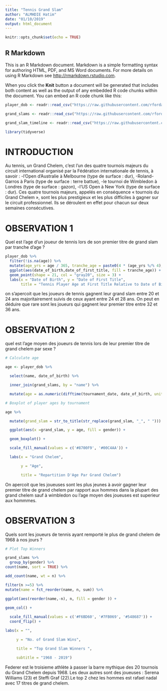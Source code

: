 ```yaml
---
title: "Tennis Grand Slam"
author: "ALMHDIE Hatim"
date: "01/10/2019"
output: html_document
---
```


```r
knitr::opts_chunk$set(echo = TRUE)
```

## R Markdown

This is an R Markdown document. Markdown is a simple formatting syntax for authoring HTML, PDF, and MS Word documents. For more details on using R Markdown see <http://rmarkdown.rstudio.com>.

When you click the **Knit** button a document will be generated that includes both content as well as the output of any embedded R code chunks within the document. You can embed an R code chunk like this:

```r

player_dob <- readr::read_csv("https://raw.githubusercontent.com/rfordatascience/tidytuesday/master/data/2019/2019-04-09/player_dob.csv")

grand_slams <- readr::read_csv("https://raw.githubusercontent.com/rfordatascience/tidytuesday/master/data/2019/2019-04-09/grand_slams.csv")

grand_slam_timeline <- readr::read_csv("https://raw.githubusercontent.com/rfordatascience/tidytuesday/master/data/2019/2019-04-09/grand_slam_timeline.csv")

library(tidyverse)

```

# INTRODUCTION

Au tennis, un Grand Chelem, c'est l'un des quatre tournois majeurs du circuit international organisé par la Fédération internationale de tennis, à savoir : 
 -l'Open d'Australie à Melbourne (type de surface : dur), 
 -Roland-Garros à Paris (type de surface : terre battue),
 -le tournoi de Wimbledon à Londres (type de surface : gazon),
 -l'US Open à New York (type de surface : dur).
Ces quatre tournois majeurs, appelés en conséquence « tournois du Grand Chelem », sont les plus prestigieux et les plus difficiles à gagner sur le circuit professionnel. Ils se déroulent en effet pour chacun sur deux semaines consécutives.


# OBSERVATION 1

Quel est l'age d'un joueur de tennis lors de son premier titre de grand slam par tranche d'age ?

```r
player_dob %>%
  filter(!is.na(age)) %>%
  mutate(age_yrs = age / 365, tranche_age = paste0(4 * (age_yrs %/% 4), " to ", 4 * (age_yrs %/% 4) + 4)) %>%
  ggplot(aes(date_of_birth,date_of_first_title, fill = tranche_age)) +
  geom_point(shape = 21, col = "gray20", size = 3) +
  labs(x = "Date of Birth", y = "Date of First Title",
       title = "Tennis Player Age at First Title Relative to Date of Birth")


```





on s'apercoit que les joueurs de tennis gagnent leur grand slam entre 20 et 24 ans majoritairement suivis de ceux ayant entre 24 et 28 ans. On peut en déduire que rare sont les joueurs qui gagnent leur premier titre entre 32 et 36 ans.

# OBSERVATION 2

quel est l'age moyen des joueurs de tennis lors de leur premier titre de grand chelem par sexe ?

```r
# Calculate age

age <- player_dob %>%

  select(name, date_of_birth) %>% 

  inner_join(grand_slams, by = "name") %>%

  mutate(age = as.numeric(difftime(tournament_date, date_of_birth, unit = "days"))/365)

# Boxplot of player ages by tournament

age %>% 

  mutate(grand_slam = str_to_title(str_replace(grand_slam, "_", " "))) %>% 

  ggplot(aes(x =grand_slam, y = age, fill = gender)) +

  geom_boxplot() +

  scale_fill_manual(values = c('#8700F9', '#00C4AA')) +

  labs(x = "Grand Chelem", 

       y = "Age",

       title = "Repartition D'Age Par Grand Chelem")
```


On apercoit que les joueuses sont les plus jeunes à avoir gagner leur premier titre de grand chelem par rapport aux hommes dans la plupart des grand chelem sauf à wimbledon ou l'age moyen des joueuses est superieur aux hommmes.


# OBSERVATION 3

Quels sont les joueurs de tennis ayant remporté le plus de grand chelem de 1968 à nos jours ?




```r

# Plot Top Winners

grand_slams %>% 
  group_by(gender) %>% 
count(name, sort = TRUE) %>%

add_count(name, wt = n) %>%

filter(n >=5) %>% 
mutate(name = fct_reorder(name, n, sum)) %>% 

ggplot(aes(reorder(name,-n), n, fill = gender )) +

geom_col() +
  
  scale_fill_manual(values = c('#F6BD60', '#7FB069', '#548687')) +
  coord_flip() +

labs(x = "", 

     y = "No. of Grand Slam Wins",

     title = "Top Grand Slam Winners ",

     subtitle = "1968 - 2019")
```


Federer est le troisieme athlète à passer la barre mythique des 20 tournois du Grand Chelem depuis 1968. Les deux autres sont des joueuses : Serena Williams (23) et Steffi Graf (22).Le top 2 chez les hommes est rafael nadal avec 17 titres de grand chelem.